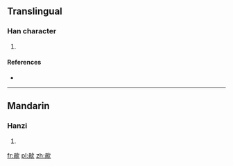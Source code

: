 ==Translingual==

===Han character===
{{Han char|rn=76|rad=欠|as=09|sn=13|four=|canj=BBNO}}

# {{defn|Han|sort=欠09}}

====References====
* {{Han ref|kx=0570.080|dkj=16135|dj=0958.120|hdz=32145.080|uh=6B44|ud=27460}}

----

==Mandarin==

===Hanzi===
{{cmn-hanzi|pin=[[guā]] ([[gua1]]), [[yān]] ([[yan1]])|wg=kua<sup>1</sup>, yen<sup>1</sup>}}

# {{defn|lang=cmn|sort=欠09}}

[[fr:歄]]
[[pl:歄]]
[[zh:歄]]